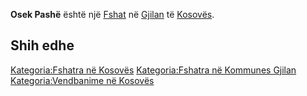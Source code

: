 {{Fshat në Kosovës
 | Emri                = Osek Pashë
| sqi_N_name = Osek Pashë
| sqi_N_FULL_NAME_RO = Osek Pashë
| sqi_N_FULL_NAME_ND_RO = Osek Pashe
| sqi_N_SORT_NAME_RG = OSEKPASHE
| sqi_N_FULL_NAME_RG = Osek Pashë
| sqi_N_FULL_NAME_ND_RG = Osek Pashe
| srp_N_name = Osek Paša
| srp_N_FULL_NAME_RO = Osek Paša
| srp_N_FULL_NAME_ND_RO = Osek Pasa
| srp_N_SORT_NAME_RG = OSEKPASA
| srp_N_FULL_NAME_RG = Osek Paša
| srp_N_FULL_NAME_ND_RG = Osek Pasa
| srp_NS_name = Осек Паша
| srp_NS_FULL_NAME_RO = Осек Паша
| srp_NS_FULL_NAME_ND_RO = Осек Паша
| srp_NS_SORT_NAME_RG = ОСЕКПАША
| srp_NS_FULL_NAME_RG = Осек Паша
| srp_NS_FULL_NAME_ND_RG = Осек Паша

 | Emri (Rasa dhanore) = 
 | Figura              = 
 | Shteti              = Kosovo
 | Komuna              = Gjilan
 | Kodi postar         = 
 | Sipërfaqja          = 

 | Popullsia           = 

 | Regj. i popullsisë  = 
 | Dend. e popullsisë  = 
 | Faqja zyrtare       = 
 <!--- Koordinatat ----> 
 | Gjerësia            = 42.411111
 | Gjatësia            = 20.424444
 | Lartësia            = 
}}
'''Osek Pashë''' është një [[Fshat]] në [[Gjilan]] të [[Kosovës]].

<!-- == Gjeografia == -->
<!-- == Historia == -->
<!-- == Demografia == -->
== Shih edhe ==
{{Komuna Gjilan}}
{{Kosovo-Administrata-Cung}}

[[Kategoria:Fshatra në Kosovës]]
[[Kategoria:Fshatra në Kommunes Gjilan]]
[[Kategoria:Vendbanime në Kosovës]]